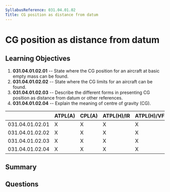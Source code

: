 ```yaml
---
SyllabusReference: 031.04.01.02
Title: CG position as distance from datum
---
```


# CG position as distance from datum

## Learning Objectives

1. **031.04.01.02.01** -- State where the CG position for an aircraft at basic
   empty mass can be found.
2. **031.04.01.02.02** -- State where the CG limits for an aircraft can be
   found.
3. **031.04.01.02.03** -- Describe the different forms in presenting CG position
   as distance from datum or other references.
4. **031.04.01.02.04** -- Explain the meaning of centre of gravity (CG).

|                 | ATPL(A) | CPL(A) | ATPL(H)/IR | ATPL(H)/VFR | CPL(H) | IR  | CBIR(A) |
| --------------- | ------- | ------ | ---------- | ----------- | ------ | --- | ------- |
| 031.04.01.02.01 | X       | X      | X          | X           | X      |     |         |
| 031.04.01.02.02 | X       | X      | X          | X           | X      |     |         |
| 031.04.01.02.03 | X       | X      | X          | X           | X      |     |         |
| 031.04.01.02.04 | X       | X      | X          | X           | X      |     |         |

## Summary

## Questions
